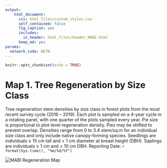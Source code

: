 ```yaml
---
output: 
    html_document: 
      css: html_files/custom_styles.css
      self_contained: false
      fig_caption: yes
      includes:
        in_header: html_files/header_MABI.html
      keep_md: yes
params:
  network_code: NETN
---
```

<style>
@media print {

  font[color="white"] {
    color: "black"!important;
    -webkit-print-color-adjust:exact;
  }

}
</style>
```r
knitr::opts_chunk$set(echo = TRUE)
```

<h1 class = "title"> Map 1. Tree Regeneration by Size Class </h1>
<p class = "boxBorder">Tree regeneration stem densities by size class in forest plots from the most recent survey cycle (2016 – 2019). Each plot is sampled on a 4-year cycle in a rotating panel, with one quarter of the plots sampled every year. Pie size is proportional to plot-level regeneration density. Pies may be shifted to prevent overlap. Densities range from 0 to 3.4 stem/sq.m for an individual size class and only include native canopy-forming species. Seedlings are individuals ≥ 15 cm tall and < 1 cm diameter at breast height (DBH). Saplings are individuals ≥ 1 cm and < 10 cm DBH. Reporting Date: `r format(Sys.time(), "%m/%d/%Y")`</p>

<img class = "map-size" src="MABI_M1_Map1_regen_size_class.jpg" alt="MABI Regeneration Map">
